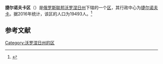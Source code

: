 {{Infobox Settlement
| official_name = 捷尔诺夫卡区
| native_name = Терновский район
| image_flag =  Flag of Ternovsky rayon (Voronezh oblast).png 
| image_shield =  Coat of Arms of Ternovsky rayon (Voronezh oblast).png 
| image_map =  Location of Ternovsky District (Voronezh Oblast).svg 
| settlement_type = [[区_(苏联)|区]]
| subdivision_type = [[国家|国家]]
| subdivision_type1 = [[州_(俄罗斯)|州]]
| subdivision_name = {{RUS}}
| subdivision_name1 = [[沃罗涅日州|沃罗涅日州]]
| seat_type = 行政中心
| seat = [[捷尔诺夫卡|捷尔诺夫卡]]
| population_as_of=2016
| population_footnotes = <ref name=stat />
| population_total = 19493
| timezone = [[莫斯科时间|MSK]]
| utc_offset = +3
}}
'''捷尔诺夫卡区'''（{{lang-ru|Терновский район}}）是[[俄罗斯联邦|俄罗斯联邦]][[沃罗涅日州|沃罗涅日州]]下辖的一个[[区_(苏联)|区]]，其行政中心为[[捷尔诺夫卡|捷尔诺夫卡]]。据2016年统计，该区的人口为19493人。<ref name=stat>{{cite web | url = http://www.gks.ru/free_doc/doc_2016/bul_dr/mun_obr2016.rar | title = Численность населения Российской Федерации по муниципальным образованиям на 1 января 2016 года | language = ru | access-date = 2017-01-01 | archive-date = 2019-05-13 | archive-url = https://web.archive.org/web/20190513150350/http://www.gks.ru/free_doc/doc_2016/bul_dr/mun_obr2016.rar | dead-url = no }}</ref>

== 参考文献 ==
{{reflist}}

{{Russia-stub}}

[[Category:沃罗涅日州的区|Category:沃罗涅日州的区]]